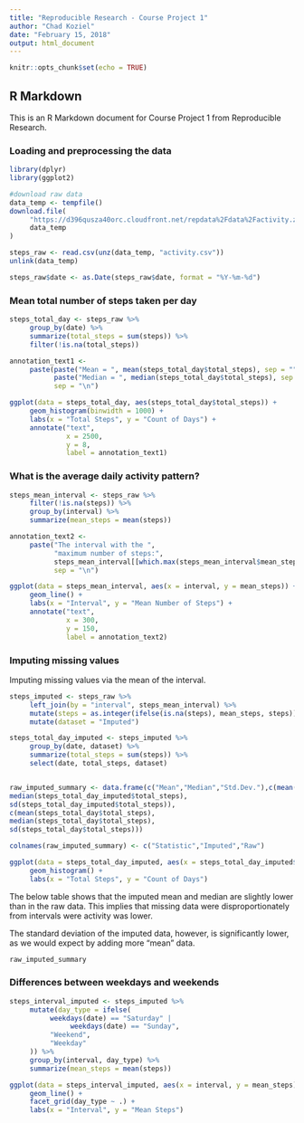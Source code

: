 ---
title: "Reproducible Research - Course Project 1"
author: "Chad Koziel"
date: "February 15, 2018"
output: html_document
---

```{r setup, include=FALSE}
knitr::opts_chunk$set(echo = TRUE)
```

## R Markdown

This is an R Markdown document for Course Project 1 from Reproducible Research.  

### Loading and preprocessing the data
```{r}
library(dplyr)
library(ggplot2)

#download raw data
data_temp <- tempfile()
download.file(
     "https://d396qusza40orc.cloudfront.net/repdata%2Fdata%2Factivity.zip",
     data_temp
)

steps_raw <- read.csv(unz(data_temp, "activity.csv"))
unlink(data_temp)

steps_raw$date <- as.Date(steps_raw$date, format = "%Y-%m-%d")
```

### Mean total number of steps taken per day
```{r}
steps_total_day <- steps_raw %>%
     group_by(date) %>%
     summarize(total_steps = sum(steps)) %>%
     filter(!is.na(total_steps))

annotation_text1 <-
     paste(paste("Mean = ", mean(steps_total_day$total_steps), sep = ""),
           paste("Median = ", median(steps_total_day$total_steps), sep = ""),
           sep = "\n")

ggplot(data = steps_total_day, aes(steps_total_day$total_steps)) +
     geom_histogram(binwidth = 1000) +
     labs(x = "Total Steps", y = "Count of Days") +
     annotate("text",
              x = 2500,
              y = 8,
              label = annotation_text1)
```

### What is the average daily activity pattern?
```{r}
steps_mean_interval <- steps_raw %>%
     filter(!is.na(steps)) %>%
     group_by(interval) %>%
     summarize(mean_steps = mean(steps))

annotation_text2 <-
     paste("The interval with the ",
           "maximum number of steps:",
           steps_mean_interval[[which.max(steps_mean_interval$mean_steps), 1]],
           sep = "\n")

ggplot(data = steps_mean_interval, aes(x = interval, y = mean_steps)) +
     geom_line() +
     labs(x = "Interval", y = "Mean Number of Steps") +
     annotate("text",
              x = 300,
              y = 150,
              label = annotation_text2)
```

### Imputing missing values
Imputing missing values via the mean of the interval.
```{r}
steps_imputed <- steps_raw %>%
     left_join(by = "interval", steps_mean_interval) %>%
     mutate(steps = as.integer(ifelse(is.na(steps), mean_steps, steps))) %>%
     mutate(dataset = "Imputed")

steps_total_day_imputed <- steps_imputed %>%
     group_by(date, dataset) %>%
     summarize(total_steps = sum(steps)) %>%
     select(date, total_steps, dataset)


raw_imputed_summary <- data.frame(c("Mean","Median","Std.Dev."),c(mean(steps_total_day_imputed$total_steps),
median(steps_total_day_imputed$total_steps),
sd(steps_total_day_imputed$total_steps)),
c(mean(steps_total_day$total_steps),
median(steps_total_day$total_steps),
sd(steps_total_day$total_steps)))

colnames(raw_imputed_summary) <- c("Statistic","Imputed","Raw")

ggplot(data = steps_total_day_imputed, aes(x = steps_total_day_imputed$total_steps)) +
     geom_histogram() +
     labs(x = "Total Steps", y = "Count of Days")
```
The below table shows that the imputed mean and median are slightly lower than in the raw data.  This implies that missing data were disproportionately from intervals were activity was lower.  

The standard deviation of the imputed data, however, is significantly lower, as we would expect by adding more "mean" data.
```{r}
raw_imputed_summary
```

### Differences between weekdays and weekends
```{r}
steps_interval_imputed <- steps_imputed %>%
     mutate(day_type = ifelse(
          weekdays(date) == "Saturday" |
               weekdays(date) == "Sunday",
          "Weekend",
          "Weekday"
     )) %>%
     group_by(interval, day_type) %>%
     summarize(mean_steps = mean(steps))

ggplot(data = steps_interval_imputed, aes(x = interval, y = mean_steps)) +
     geom_line() +
     facet_grid(day_type ~ .) +
     labs(x = "Interval", y = "Mean Steps")
```
